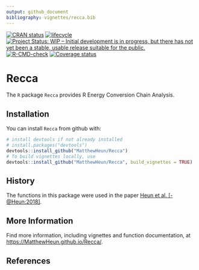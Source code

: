 ```yaml
---
output: github_document
bibliography: vignettes/recca.bib
---
```


<!-- *********** -->
<!-- Note: README.md is generated from README.Rmd.   -->
<!-- Be sure to edit README.Rmd and generate the README.md file by Cmd/Ctl-shift-K -->
<!-- *********** -->

[![CRAN status](https://www.r-pkg.org/badges/version/Recca)](https://cran.r-project.org/package=Recca)
[![lifecycle](https://img.shields.io/badge/lifecycle-experimental-orange.svg)](https://www.tidyverse.org/lifecycle/#experimental)
[![Project Status: WIP – Initial development is in progress, but there has not yet been a stable, usable release suitable for the public.](https://www.repostatus.org/badges/latest/wip.svg)](https://www.repostatus.org/#wip)
[![R-CMD-check](https://github.com/MatthewHeun/Recca/workflows/R-CMD-check/badge.svg)](https://github.com/MatthewHeun/Recca/actions)
[![Coverage status](https://codecov.io/gh/MatthewHeun/Recca/branch/master/graph/badge.svg)](https://codecov.io/github/MatthewHeun/Recca?branch=master)


# Recca

The `R` package `Recca` provides 
R Energy Conversion Chain Analysis.


## Installation

You can install `Recca` from github with:

```r
# install devtools if not already installed
# install.packages("devtools")
devtools::install_github("MatthewHeun/Recca")
# To build vignettes locally, use
devtools::install_github("MatthewHeun/Recca", build_vignettes = TRUE)
```


## History

The functions in this package were used in the paper 
[Heun et al. [-@Heun:2018]](https://doi.org/10.1016/j.apenergy.2018.05.109).


## More Information

Find more information, including vignettes and function documentation, at 
<https://MatthewHeun.github.io/Recca/>.


## References
